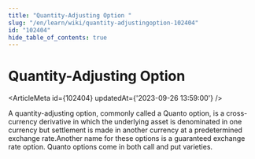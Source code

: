 ```yaml
---
title: "Quantity-Adjusting Option "
slug: "/en/learn/wiki/quantity-adjustingoption-102404"
id: "102404"
hide_table_of_contents: true
---
```



# Quantity-Adjusting Option 

<ArticleMeta id={102404} updatedAt={'2023-09-26 13:59:00'} />
<div className='border-solid border-b border-t-0 my-4 border-[var(--ifm-color-gray-300)]' />

A quantity-adjusting option, commonly called a Quanto option, is a cross-currency derivative in which the underlying asset is denominated in one currency but settlement is made in another currency at a predetermined exchange rate.Another name for these options is a guaranteed exchange rate option. Quanto options come in both call and put varieties.
